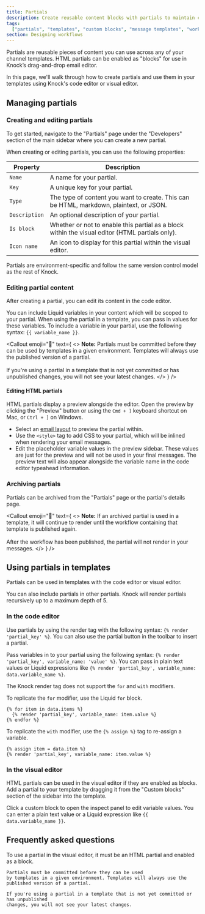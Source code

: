 ```yaml
---
title: Partials
description: Create reusable content blocks with partials to maintain consistent messaging across notification templates.
tags:
  ["partials", "templates", "custom blocks", "message templates", "workflows"]
section: Designing workflows
---
```


Partials are reusable pieces of content you can use across any of your channel templates. HTML partials can be enabled as "blocks" for use in Knock’s drag-and-drop email editor.

In this page, we'll walk through how to create partials and use them in your templates using Knock's code editor or visual editor.

## Managing partials

### Creating and editing partials

To get started, navigate to the "Partials" page under the "Developers" section of the main sidebar where you can create a new partial.

When creating or editing partials, you can use the following properties:

| Property      | Description                                                                                     |
| ------------- | ----------------------------------------------------------------------------------------------- |
| `Name`        | A name for your partial.                                                                        |
| `Key`         | A unique key for your partial.                                                                  |
| `Type`        | The type of content you want to create. This can be HTML, markdown, plaintext, or JSON.         |
| `Description` | An optional description of your partial.                                                        |
| `Is block`    | Whether or not to enable this partial as a block within the visual editor (HTML partials only). |
| `Icon name`   | An icon to display for this partial within the visual editor.                                   |

Partials are environment-specific and follow the same version control model as the rest of Knock.

### Editing partial content

After creating a partial, you can edit its content in the code editor.

You can include Liquid variables in your content which will be scoped to your partial. When using the partial in a template, you can pass in values for these variables. To include a variable in your partial, use the following syntax: `{{ variable_name }}`.

<Callout
  emoji="🚨"
  text={
    <>
      <strong>Note:</strong> Partials must be committed before they can be used
      by templates in a given environment. Templates will always use the
      published version of a partial.
      <br />
      <br />
      If you're using a partial in a template that is not yet committed or has unpublished
      changes, you will not see your latest changes.
    </>
  }
/>

#### Editing HTML partials

HTML partials display a preview alongside the editor. Open the preview by clicking the "Preview" button or using the `Cmd + ]` keyboard shortcut on Mac, or `Ctrl + ]` on Windows.

- Select an [email layout](/integrations/email/layouts) to preview the partial within.
- Use the `<style>` tag to add CSS to your partial, which will be inlined when rendering your email messages.
- Edit the placeholder variable values in the preview sidebar. These values are just for the preview and will not be used in your final messages. The preview text will also appear alongside the variable name in the code editor typeahead information.

### Archiving partials

Partials can be archived from the "Partials" page or the partial's details page.

<Callout
  emoji="🚨"
  text={
    <>
      <strong>Note:</strong> If an archived partial is used in a template, it
      will continue to render until the workflow containing that template is
      published again.
      <br />
      <br />
      After the workflow has been published, the partial will not render in your
      messages.
    </>
  }
/>

## Using partials in templates

Partials can be used in templates with the code editor or visual editor.

You can also include partials in other partials. Knock will render partials recursively up to a maximum depth of 5.

### In the code editor

Use partials by using the render tag with the following syntax: `{% render 'partial_key' %}`. You can also use the partial button in the toolbar to insert a partial.

Pass variables in to your partial using the following syntax: `{% render 'partial_key', variable_name: 'value' %}`. You can pass in plain text values or Liquid expressions like `{% render 'partial_key', variable_name: data.variable_name %}`.

The Knock render tag does not support the `for` and `with` modifiers.

To replicate the `for` modifier, use the Liquid `for` block.

```liquid title="Partials in a loop"
{% for item in data.items %}
  {% render 'partial_key', variable_name: item.value %}
{% endfor %}
```

To replicate the `with` modifier, use the `{% assign %}` tag to re-assign a variable.

```liquid title="Alternative to the 'with' modifier"
{% assign item = data.item %}
{% render 'partial_key', variable_name: item.value %}
```

### In the visual editor

HTML partials can be used in the visual editor if they are enabled as blocks. Add a partial to your template by dragging it from the "Custom blocks" section of the sidebar into the template.

Click a custom block to open the inspect panel to edit variable values. You can enter a plain text value or a Liquid expression like `{{ data.variable_name }}`.

## Frequently asked questions

<AccordionGroup>
  <Accordion title="Why can't I see my partial in the editor or preview?">
    To use a partial in the visual editor, it must be an HTML partial and enabled as a block.

    Partials must be committed before they can be used
    by templates in a given environment. Templates will always use the
    published version of a partial.

    If you're using a partial in a template that is not yet committed or has unpublished
    changes, you will not see your latest changes.

  </Accordion>
</AccordionGroup>
